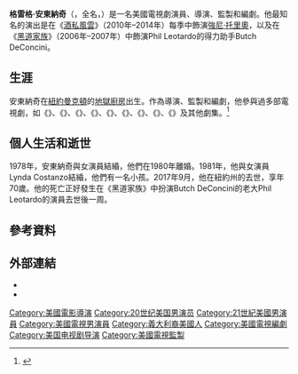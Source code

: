 {{noteTA
|G1=TV
|G2=Movie
|1=zh-hk:;zh-tw:;zh-cn:;
}}
{{Infobox person
| name                      = 格雷格·安東納奇<br />Greg Antonacci
| image                     = 
| image_size                = 
| alt                       = 
| caption                   = 
| birth_name                = Gregory Gerald Antonacci
| othername                 =
| birth_date                = {{birth_date|1947|2|2}}
| birth_place               = 美國[[紐約|紐約]][[地獄廚房_(曼哈頓)|地獄廚房]]
| death_date                = {{death_date and age|2017|09|20|1947|2|2}}<ref>{{Cite web |url = http://www.legacy.com/obituaries/name/gregory-antonacci-obituary?pid=186716897&view=guestbook |title = Gregory G. Antonacci |publisher = legacy.com |language = en |accessdate = 2018-02-19 |archive-date = 2017-10-20 |archive-url = https://web.archive.org/web/20171020135315/http://www.legacy.com/obituaries/name/gregory-antonacci-obituary?pid=186716897&view=guestbook |dead-url = no }}</ref>
| death_place               = 紐約州{{link-en|馬薩皮誇 (紐約州)|Massapequa, New York|馬薩皮誇}}
| alma_mater                = 
| occupation                = 電視劇演員、導演、監製、編劇
| years_active              = 1970年–2017年
| spouse                    = {{marriage|{{link-en|安妮·帕茲|Annie Potts}}|1978|1980|end=div}}<br />Lynda Costanzo（1981年–?）
| children                  = 1名
}}
'''格雷格·安東納奇'''（{{lang-en|Greg Antonacci}}，全名{{lang|en|Gregory Gerald Antonacci}}，{{bd|1947年|2月2日|2017年|9月20日|catIdx=Antonacci}}）是一名美國電視劇演員、導演、監製和編劇。他最知名的演出是在《[[酒私風雲|酒私風雲]]》（2010年–2014年）每季中飾演[[強尼·托里奧|強尼·托里奧]]，以及在《[[黑道家族|黑道家族]]》（2006年–2007年）中飾演Phil Leotardo的得力助手Butch DeConcini。

== 生涯 ==
安東納奇在[[紐約|紐約]][[曼克頓|曼克頓]]的[[地獄廚房_(曼哈頓)|地獄廚房]]出生。作為導演、監製和編劇，他參與過多部電視劇，如《{{link-en|Busting Loose (TV series)|Busting Loose (TV series)|Busting Loose}}》、《{{link-en|Brothers (1984 TV series)|Brothers (1984 TV series)|Brothers}}》、《{{link-en|The Tortellis|The Tortellis}}》、《{{link-en|活宝兄弟|Perfect Strangers (TV series)}}》、《{{link-en|The Royal Family (TV series)|The Royal Family (TV series)|The Royal Family}}》、《{{link-en|The John Larroquette Show|The John Larroquette Show}}》、《{{link-en|赫曼的大脑|Herman's Head}}》、《{{link-en|It's a Living (1980 TV series)|It's a Living (1980 TV series)|It's a Living}}》、《{{link-en|Soap (TV series)|Soap (TV series)|Soap}}》及其他劇集。<ref>{{Cite web |url = http://www.hollywood.com/celebrities/greg-antonacci-57350274/ |title = Greg Antonacci: Biography |publisher = Hollywood.com |language = en |accessdate = 2016-11-05 |archive-date = 2017-07-27 |archive-url = https://web.archive.org/web/20170727210018/http://www.hollywood.com/celebrities/greg-antonacci-57350274/ |dead-url = no }}</ref>

== 個人生活和逝世 ==
1978年，安東納奇與女演員{{link-en|安妮·帕茲|Annie Potts}}結緍，他們在1980年離婚。1981年，他與女演員Lynda Costanzo結緍，他們有一名小孩。2017年9月，他在紐約州的{{link-en|馬薩皮誇 (紐約州)|Massapequa, New York|馬薩皮誇}}去世，享年70歲。他的死亡正好發生在《黑道家族》中扮演Butch DeConcini的老大Phil Leotardo的演員{{link-en|法蘭克·文森特|Frank Vincent}}去世後一周。

== 參考資料 ==
{{Reflist}}

== 外部連結 ==
*{{IMDb name|0031246|Greg Antonacci}}
*{{YouTube|F2DtsGpCqc0|Greg Antonacci aka Johnny Torrio in HBO's 'Boardwalk Empire' at the NYC premiere 09/15/10}}
{{21世纪00年代美國演員工會獎最佳戲劇影集整體演出}}
{{DEFAULTSORT: Antonacci, Greg}}
[[Category:美國電影導演|Category:美國電影導演]]
[[Category:20世纪美国男演员|Category:20世纪美国男演员]]
[[Category:21世紀美國男演員|Category:21世紀美國男演員]]
[[Category:美國電視男演員|Category:美國電視男演員]]
[[Category:義大利裔美國人|Category:義大利裔美國人]]
[[Category:美國電視編劇|Category:美國電視編劇]]
[[Category:美国电视剧导演|Category:美国电视剧导演]]
[[Category:美國電視監製|Category:美國電視監製]]